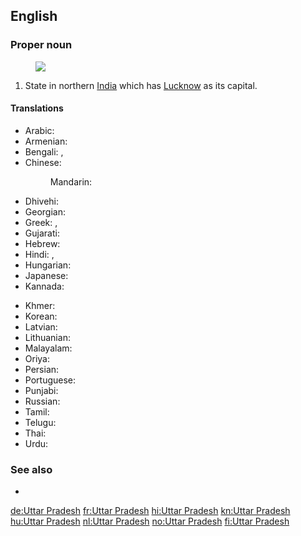 ==English==
{{wikipedia}}

===Proper noun===
{{en-proper noun|head=[[Uttar]] [[Pradesh]]}}
[[Image:Uttar Pradesh in India (disputed hatched).svg|thumb|]]

# State in northern [[India]] which has [[Lucknow]] as its capital.

====Translations====
{{trans-top|state}}
* Arabic: {{t|ar|أتر برديش|m|tr=ʾuttar bradīš}}
* Armenian: {{t|hy|Ուտտար Պրադեշ|tr=Uttar Pradeš}}
* Bengali: {{t|bn|উত্তরপ্রদেশ|sc=Beng|tr=uttarpradēś}}, {{t|bn|উত্তর প্রদেশ|sc=Beng|tr=uttar pradēś}}
* Chinese:
*: Mandarin: {{t+|cmn|北方邦|tr=Běifāng bāng|sc=Hani}}
* Dhivehi: {{t|dv|އުއްތަރު ޕްރަދޭޝް|sc=Thaa|tr=‘u‘taru pradēš}}
* Georgian: {{t|ka|უტარ-პრადეში|sc=Geor}}
* Greek: {{t|el|Ούταρ Πραντές|sc=Grek|tr=Oútar Pradés}}, {{t|el|Ούτταρ Πραντές|sc=Grek|tr=Oúttar Pradés}}
* Gujarati: {{t|gu|ઉત્તર પ્રદેશ|sc=Gujr|tr=uttar pradēś}}
* Hebrew: {{t|he|אוטר פראדש}}
* Hindi: {{t+|hi|उत्तर प्रदेश|tr=uttar pradeś}}, {{qualifier|abbreviation}} {{t|hi|उ॰ प्र॰|sc=Deva}}
* Hungarian: {{t|hu|Uttar Prades}}
* Japanese: {{t|ja|ウッタル・プラデーシュ|tr=Uttaru Puradēshu}}
* Kannada: {{t|kn|ಉತ್ತರ ಪ್ರದೇಶ|sc=Knda|tr=uttara pradēśa}}
{{trans-mid}}
* Khmer: {{t|km|ឧត្តរប្រទេឝ|sc=Khmr|tr=uttara prɑtɛɛsh}}
* Korean: {{t|ko|우타르프라데시|tr=Utareupeuradesi|sc=Hang}}
* Latvian: {{t|lv|Utarpradēša}}
* Lithuanian: {{t|lt|Utar Pradešas}}
* Malayalam: {{t|ml|ഉത്തർ‌പ്രദേശ്|sc=Mlym|tr=uttarpradēś}}
* Oriya: {{t|or|ଉତ୍ତର ପ୍ରଦେଶ|sc=Orya|tr=uttar pradēś}}
* Persian: {{t|fa|اوتار پرادش}}
* Portuguese: {{t|pt|Uttar Pradesh}}
* Punjabi: {{t|pa|ਉੱਤਰ ਪ੍ਰਦੇਸ਼|sc=Guru|tr=utar pradēś}}
* Russian: {{t|ru|Уттар-Прадеш|m|tr=Uttár-Pradɛ́š}}
* Tamil: {{t|ta|உத்தரப் பிரதேசம்|sc=Taml|tr=uttarap piratēcam}}
* Telugu: {{t+|te|ఉత్తర ప్రదేశ్|sc=Telu|tr=uttara pradēś}}
* Thai: {{t|th|รัฐอุตตรประเทศ|tr=rát uttòróbpràtâyt}}
* Urdu: {{t|ur|اتر پردیش|tr=uttar pradeś}}
{{trans-bottom}}

===See also===
* {{list:states of India/en}}

[[de:Uttar Pradesh]]
[[fr:Uttar Pradesh]]
[[hi:Uttar Pradesh]]
[[kn:Uttar Pradesh]]
[[hu:Uttar Pradesh]]
[[nl:Uttar Pradesh]]
[[no:Uttar Pradesh]]
[[fi:Uttar Pradesh]]
